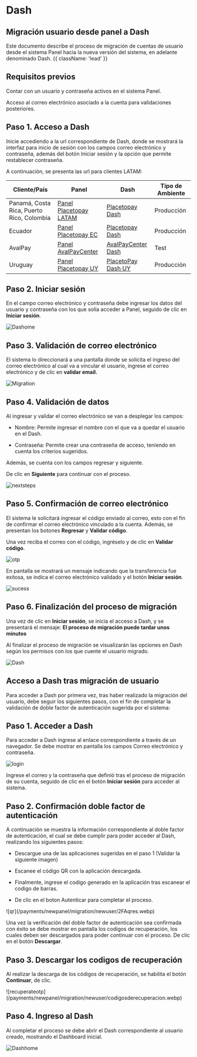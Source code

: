 

# Dash

## Migración usuario desde panel a Dash

Este documento describe el proceso de migración de cuentas de usuario desde el sistema Panel hacia la nueva versión del sistema, en adelante denominado Dash.  {{ className: 'lead' }}

## Requisitos previos

<Note type="error"> Contar con un usuario y contraseña activos en el sistema Panel.</Note>

<Note type="error"> Acceso al correo electrónico asociado a la cuenta para validaciones posteriores.</Note>

## Paso 1. Acceso a Dash

Inicie accediendo a la url correspondiente de Dash, donde se mostrará la interfaz para inicio de sesión con los campos correo electrónico y contraseña, además del botón Iniciar sesión y la opción que permite restablecer contraseña.  

A continuación, se presenta las url para clientes LATAM:  

| Cliente/País    | Panel             |  Dash          |   Tipo de Ambiente   |
|---------| -------------------------- | ------------------------------------------------------- | ---------------- |
| Panamá, Costa Rica, Puerto Rico, Colombia  | [Panel Placetopay LATAM](https://panel.placetopay.com/)     | [Placetopay Dash](https://dash.placetopay.com/login)  | Producción | 
| Ecuador       | [Panel Placetopay EC](https://panel.placetopay.ec/)    | [Placetopay Dash](https://dash.placetopay.ec/login)     | Producción | 
| AvalPay       | [Panel AvalPayCenter](https://admin.test.avalpaycenter.com/)    | [AvalPayCenter Dash](https://dash-test-gou.placetopay.com/login)    | Test | 
| Uruguay       | [Panel Placetopay UY](https://panel.placetopay.uy/)    | [PlacetoPay Dash UY](https://dash.placetopay.uy/login)    | Producción | 

## Paso 2. Iniciar sesión

En el campo correo electrónico y contraseña debe ingresar los datos del usuario y contraseña con los que solía acceder a Panel, seguido de clic en **Iniciar sesión**.  

![Dashome](/payments/newpanel/migration/newuser/loginhomees.webp)

## Paso 3. Validación de correo electrónico

El sistema lo direccionará a una pantalla donde se solicita el ingreso del correo electrónico al cual va a vincular el usuario, ingrese el correo electrónico y de clic en **validar email.**  

![Migration](/payments/newpanel/migration/newuser/validatemailes.webp)

## Paso 4. Validación de datos

Al ingresar y validar el correo electrónico se van a desplegar los campos: 

- Nombre: Permite ingresar el nombre con el que va a quedar el usuario en el Dash. 

- Contraseña: Permite crear una contraseña de acceso, teniendo en cuenta los criterios sugeridos.  

Además, se cuenta con los campos regresar y siguiente.  

De clic en **Siguiente** para continuar con el proceso.  

![nextsteps](/payments/newpanel/migration/newuser/confirmvalidationes.webp)

## Paso 5. Confirmación de correo electrónico

El sistema le solicitará ingresar el código enviado al correo, esto con el fin de confirmar el correo electrónico vinculado a la cuenta. Además, se presentan los botones **Regresar** y **Validar código**.  

Una vez reciba el correo con el código, ingréselo y de clic en **Validar código**.  

![otp](/payments/newpanel/migration/newuser/codeotpes.webp)

En pantalla se mostrará un mensaje indicando que la transferencia fue exitosa, se indica el correo electrónico validado y el botón **Iniciar sesión**.

![sucess](/payments/newpanel/migration/newuser/confirmvalidationotpes.webp)

## Paso 6. Finalización del proceso de migración

Una vez de clic en **Iniciar sesión**, se inicia el acceso a Dash, y se presentará el mensaje: **El proceso de migración puede tardar unos minutos**

Al finalizar el proceso de migración se visualizarán las opciones en Dash según los permisos con los que cuente el usuario migrado.  

![Dash](/payments/newpanel/migration/newuser/dashes.webp)

## Acceso a Dash tras migración de usuario

Para acceder a Dash por primera vez, tras haber realizado la migración del usuario, debe seguir los siguientes pasos, con el fin de completar la validación de doble factor de autenticación sugerida por el sistema:  

## Paso 1. Acceder a Dash

Para acceder a Dash ingrese al enlace correspondiente a través de un navegador. Se debe mostrar en pantalla los campos Correo electrónico y contraseña.  

![login](/payments/newpanel/migration/newuser/loginhomees.webp)

Ingrese el correo y la contraseña que definió tras el proceso de migración de su cuenta, seguido de clic en el botón **Iniciar sesión** para acceder al sistema.  

## Paso 2. Confirmación doble factor de autenticación

A continuación se muestra la información correspondiente al doble factor de autenticación, el cual se debe cumplir para poder acceder al Dash, realizando los siguientes pasos: 

- Descargue una de las aplicaciones sugeridas en el paso 1 (Validar la siguiente imagen) 

- Escanee el código QR con la aplicación descargada. 

- Finalmente, ingrese el codigo generado en la aplicación tras escanear el codigo de barras. 

- De clic en el boton Autenticar para completar el proceso.

<CenteredContainer>
![qr](/payments/newpanel/migration/newuser/2FAqres.webp)
</CenteredContainer>

Una vez la verificación del doble factor de autenticación sea confirmada con éxito se debe mostrar en pantalla los codigos de recuperación, los cuales deben ser descargados para poder continuar con el proceso. De clic en el botón **Descargar**.  

## Paso 3. Descargar los codigos de recuperación

Al realizar la descarga de los códigos de recuperación, se habilita el botón **Continuar**, de clic. 

<CenteredContainer>
![recuperateotp](/payments/newpanel/migration/newuser/codigosderecuperacion.webp)
</CenteredContainer>

## Paso 4. Ingreso al Dash

Al completar el proceso se debe abrir el Dash correspondiente al usuario creado, mostrando el Dashboard inicial.  

![Dashhome](/payments/newpanel/migration/newuser/dashes.webp)
